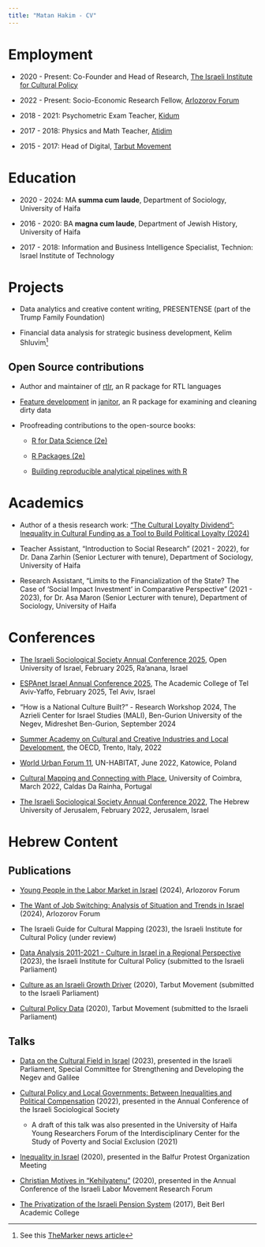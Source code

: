```yaml
---
title: "Matan Hakim - CV"
---
```


# Employment

-   2020 - Present: Co-Founder and Head of Research, [The Israeli Institute for Cultural Policy](https://www.iicp.org.il)

-   2022 - Present: Socio-Economic Research Fellow, [Arlozorov Forum](https://www.arlozforum.org/)

-   2018 - 2021: Psychometric Exam Teacher, [Kidum](https://www.kidum.com/)

-   2017 - 2018: Physics and Math Teacher, [Atidim](https://atidim.org/)

-   2015 - 2017: Head of Digital, [Tarbut Movement](https://www.tarbutmovement.org)

# Education

-   2020 - 2024: MA **summa cum laude**, Department of Sociology, University of Haifa

-   2016 - 2020: BA **magna cum laude**, Department of Jewish History, University of Haifa

-   2017 - 2018: Information and Business Intelligence Specialist, Technion: Israel Institute of Technology

# Projects

-   Data analytics and creative content writing, PRESENTENSE (part of the Trump Family Foundation)

-   Financial data analysis for strategic business development, Kelim Shluvim[^1]

[^1]: See this [TheMarker news article](https://www.themarker.com/labels/2021-05-09/ty-article-labels/0000017f-f88d-d47e-a37f-f9bdba270000)

## Open Source contributions

-   Author and maintainer of [rtlr](https://matanhakim.github.io/rtlr/), an R package for RTL languages

-   [Feature development](https://github.com/sfirke/janitor/pull/542) in [janitor](https://sfirke.github.io/janitor/), an R package for examining and cleaning dirty data

-   Proofreading contributions to the open-source books:

    -   [R for Data Science (2e)](https://r4ds.hadley.nz/)

    -   [R Packages (2e)](https://r-pkgs.org/)

    -   [Building reproducible analytical pipelines with R](https://raps-with-r.dev/)

# Academics

- Author of a thesis research work: ["The Cultural Loyalty Dividend":
Inequality in Cultural Funding as a Tool to Build Political Loyalty (2024)](https://drive.google.com/file/d/1F5eeEmfzjYN3UFKG5mfDZ1BFCqZuD9Md/view?usp=sharing)


-   Teacher Assistant, "Introduction to Social Research" (2021 - 2022), for Dr. Dana Zarhin (Senior Lecturer with tenure), Department of Sociology, University of Haifa

-   Research Assistant, "Limits to the Financialization of the State? The Case of 'Social Impact Investment' in Comparative Perspective" (2021 - 2023), for Dr. Asa Maron (Senior Lecturer with tenure), Department of Sociology, University of Haifa

# Conferences

-   [The Israeli Sociological Society Annual Conference 2025](https://www.telhai.ac.il/node/6014), Open University of Israel, February 2025, Ra'anana, Israel

-   [ESPAnet Israel Annual Conference 2025](https://www.espanetisrael.com/%D7%94%D7%9B%D7%A0%D7%A1-%D7%94-14), The Academic College of Tel Aviv-Yaffo, February 2025, Tel Aviv, Israel

- "How is a National Culture Built?" - Research Workshop 2024, The Azrieli Center for Israel Studies (MALI), Ben-Gurion University of the Negev, Midreshet Ben-Gurion, September 2024

-   [Summer Academy on Cultural and Creative Industries and Local Development](https://www.oecd.org/cfe/leed/summer-academy.htm), the OECD, Trento, Italy, 2022

-   [World Urban Forum 11](https://wuf.unhabitat.org/wuf11https://wuf.unhabitat.org/wuf11), UN-HABITAT, June 2022, Katowice, Poland

-   [Cultural Mapping and Connecting with Place](https://ces.uc.pt/summerwinterschools/?lang=1&id=28189), University of Coimbra, March 2022, Caldas Da Rainha, Portugal

-   [The Israeli Sociological Society Annual Conference 2022](https://conf53.israel-sociology.org.il), The Hebrew University of Jerusalem, February 2022, Jerusalem, Israel

# Hebrew Content

## Publications

-   [Young People in the Labor Market in Israel](https://www.arlozforum.org/post/10029) (2024), Arlozorov Forum

-   [The Want of Job Switching: Analysis of Situation and Trends in Israel](https://www.arlozforum.org/post/100022) (2024), Arlozorov Forum

-   The Israeli Guide for Cultural Mapping (2023), the Israeli Institute for Cultural Policy (under review)

-   [Data Analysis 2011-2021 - Culture in Israel in a Regional Perspective](https://fs.knesset.gov.il/25/Committees/25_cs_bg_2622556.pdf) (2023), the Israeli Institute for Cultural Policy (submitted to the Israeli Parliament)

-   [Culture as an Israeli Growth Driver](https://fs.knesset.gov.il//23/Committees/23_cs_bg_592572.pdf) (2020), Tarbut Movement (submitted to the Israeli Parliament)

-   [Cultural Policy Data](https://fs.knesset.gov.il//23/Committees/23_cs_bg_592570.pdf) (2020), Tarbut Movement (submitted to the Israeli Parliament)

## Talks

-   [Data on the Cultural Field in Israel](https://youtu.be/8amSZNUj7nk) (2023), presented in the Israeli Parliament, Special Committee for Strengthening and Developing the Negev and Galilee

-   [Cultural Policy and Local Governments: Between Inequalities and Political Compensation](https://youtu.be/rf0z5dJxsMY?t=94) (2022), presented in the Annual Conference of the Israeli Sociological Society

    -   A draft of this talk was also presented in the University of Haifa Young Researchers Forum of the Interdisciplinary Center for the Study of Poverty and Social Exclusion (2021)

-   [Inequality in Israel](https://youtu.be/2HiNh99_DOg) (2020), presented in the Balfur Protest Organization Meeting

-   [Christian Motives in "Kehilyatenu"](https://youtu.be/wwYfH9zKSFc?t=146) (2020), presented in the Annual Conference of the Israeli Labor Movement Research Forum

-   [The Privatization of the Israeli Pension System](https://youtu.be/niYR5loSlnQ) (2017), Beit Berl Academic College
